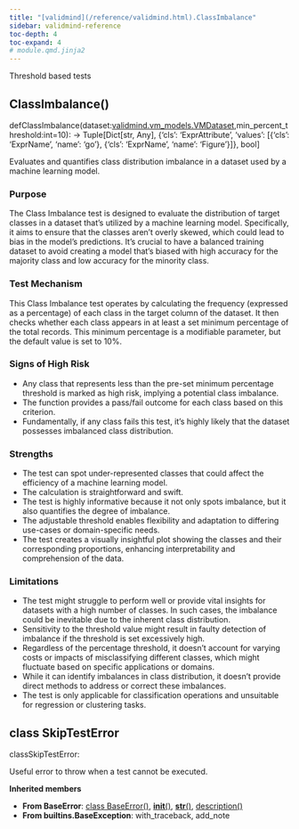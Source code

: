 ```yaml
---
title: "[validmind](/reference/validmind.html).ClassImbalance"
sidebar: validmind-reference
toc-depth: 4
toc-expand: 4
# module.qmd.jinja2
---
```


<!-- docstring.jinja2 -->

Threshold based tests

<!-- function.qmd.jinja2 -->

## ClassImbalance[()]{.muted}

<!-- signatures.jinja2 -->

::: {.signature}

<span class="kw">def</span><span class="name">ClassImbalance</span>(<span class="params"><span class="n">dataset</span><span class="p">:</span><!-- types.jinja2 - format_type --><a href="/reference/validmind/vm_models.html#class-vmdataset">validmind.vm_models.VMDataset</a><span class="muted">,</span></span><span class="params"><span class="n">min_percent_threshold</span><span class="p">:</span><!-- types.jinja2 - format_type --><span class="nb">int</span><span class="o">=</span><span class="kc">10</span></span>):<span class="p"> → </span><span class="return-annotation"><!-- types.jinja2 - format_type --><!-- types.jinja2 - format_type --><span class="n">Tuple</span><span class="p">\[</span><!-- types.jinja2 - format_type --><!-- types.jinja2 - format_type --><span class="n">Dict</span><span class="p">\[</span><!-- types.jinja2 - format_type --><span class="nb">str</span><span class="p">, </span><!-- types.jinja2 - format_type --><span class="n">Any</span><span class="p">\]</span><span class="p">, </span><!-- types.jinja2 - format_type --><span class="n">{'cls': 'ExprAttribute', 'values': [{'cls': 'ExprName', 'name': 'go'}, {'cls': 'ExprName', 'name': 'Figure'}]}</span><span class="p">, </span><!-- types.jinja2 - format_type --><span class="nb">bool</span><span class="p">\]</span></span>

:::

<!-- docstring.jinja2 -->

Evaluates and quantifies class distribution imbalance in a dataset used by a machine learning model.

### Purpose

The Class Imbalance test is designed to evaluate the distribution of target classes in a dataset that's utilized by a machine learning model. Specifically, it aims to ensure that the classes aren't overly skewed, which could lead to bias in the model's predictions. It's crucial to have a balanced training dataset to avoid creating a model that's biased with high accuracy for the majority class and low accuracy for the minority class.

### Test Mechanism

This Class Imbalance test operates by calculating the frequency (expressed as a percentage) of each class in the target column of the dataset. It then checks whether each class appears in at least a set minimum percentage of the total records. This minimum percentage is a modifiable parameter, but the default value is set to 10%.

### Signs of High Risk

- Any class that represents less than the pre-set minimum percentage threshold is marked as high risk, implying a potential class imbalance.
- The function provides a pass/fail outcome for each class based on this criterion.
- Fundamentally, if any class fails this test, it's highly likely that the dataset possesses imbalanced class distribution.

### Strengths

- The test can spot under-represented classes that could affect the efficiency of a machine learning model.
- The calculation is straightforward and swift.
- The test is highly informative because it not only spots imbalance, but it also quantifies the degree of imbalance.
- The adjustable threshold enables flexibility and adaptation to differing use-cases or domain-specific needs.
- The test creates a visually insightful plot showing the classes and their corresponding proportions, enhancing interpretability and comprehension of the data.

### Limitations

- The test might struggle to perform well or provide vital insights for datasets with a high number of classes. In such cases, the imbalance could be inevitable due to the inherent class distribution.
- Sensitivity to the threshold value might result in faulty detection of imbalance if the threshold is set excessively high.
- Regardless of the percentage threshold, it doesn't account for varying costs or impacts of misclassifying different classes, which might fluctuate based on specific applications or domains.
- While it can identify imbalances in class distribution, it doesn't provide direct methods to address or correct these imbalances.
- The test is only applicable for classification operations and unsuitable for regression or clustering tasks.

<!-- class.qmd.jinja2 -->

## [class]{.muted} SkipTestError

<!-- signatures.jinja2 -->

::: {.signature}

<span class="kw">class</span><span class="name">SkipTestError</span>:

:::

<!-- docstring.jinja2 -->

Useful error to throw when a test cannot be executed.

**Inherited members**

- **From BaseError**: [class BaseError[()]{.muted}](#class-baseerror), [__init__[()]{.muted}](#__init__), [__str__[()]{.muted}](#__str__), [description[()]{.muted}](#description)
- **From builtins.BaseException**: with_traceback, add_note
